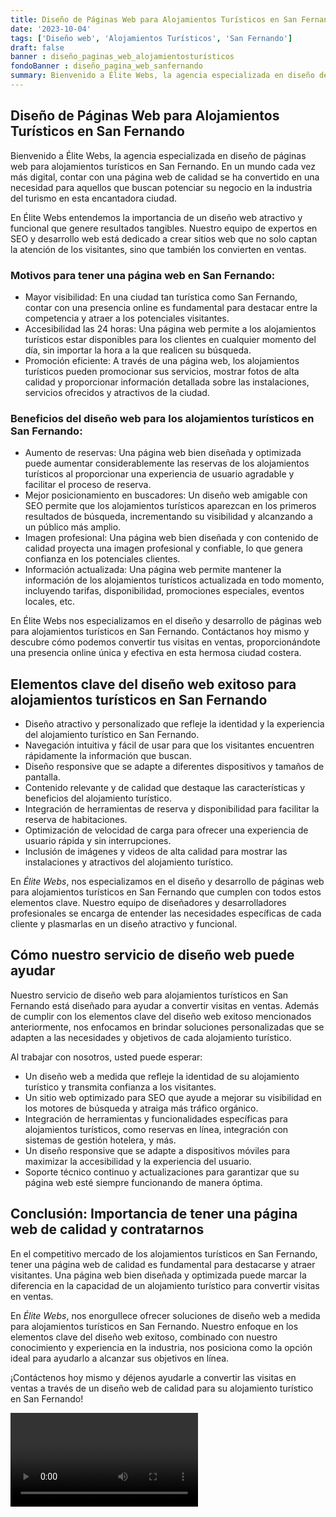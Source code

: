 ```yaml
---
title: Diseño de Páginas Web para Alojamientos Turísticos en San Fernando
date: '2023-10-04'
tags: ['Diseño web', 'Alojamientos Turísticos', 'San Fernando']
draft: false
banner : diseño_paginas_web_alojamientosturísticos
fondoBanner : diseño_pagina_web_sanfernando
summary: Bienvenido a Élite Webs, la agencia especializada en diseño de páginas web para alojamientos turísticos en San Fernando. En un mundo cada vez más digital, contar con una página web de calidad se ha convertido en una necesidad para aquellos que buscan potenciar su negocio en la industria del turismo en esta encantadora ciudad.
---
```


## Diseño de Páginas Web para Alojamientos Turísticos en San Fernando

Bienvenido a Élite Webs, la agencia especializada en diseño de páginas web para alojamientos turísticos en San Fernando. En un mundo cada vez más digital, contar con una página web de calidad se ha convertido en una necesidad para aquellos que buscan potenciar su negocio en la industria del turismo en esta encantadora ciudad.

En Élite Webs entendemos la importancia de un diseño web atractivo y funcional que genere resultados tangibles. Nuestro equipo de expertos en SEO y desarrollo web está dedicado a crear sitios web que no solo captan la atención de los visitantes, sino que también los convierten en ventas.

### Motivos para tener una página web en San Fernando:

- Mayor visibilidad: En una ciudad tan turística como San Fernando, contar con una presencia online es fundamental para destacar entre la competencia y atraer a los potenciales visitantes.
- Accesibilidad las 24 horas: Una página web permite a los alojamientos turísticos estar disponibles para los clientes en cualquier momento del día, sin importar la hora a la que realicen su búsqueda.
- Promoción eficiente: A través de una página web, los alojamientos turísticos pueden promocionar sus servicios, mostrar fotos de alta calidad y proporcionar información detallada sobre las instalaciones, servicios ofrecidos y atractivos de la ciudad.

### Beneficios del diseño web para los alojamientos turísticos en San Fernando:

- Aumento de reservas: Una página web bien diseñada y optimizada puede aumentar considerablemente las reservas de los alojamientos turísticos al proporcionar una experiencia de usuario agradable y facilitar el proceso de reserva.
- Mejor posicionamiento en buscadores: Un diseño web amigable con SEO permite que los alojamientos turísticos aparezcan en los primeros resultados de búsqueda, incrementando su visibilidad y alcanzando a un público más amplio.
- Imagen profesional: Una página web bien diseñada y con contenido de calidad proyecta una imagen profesional y confiable, lo que genera confianza en los potenciales clientes.
- Información actualizada: Una página web permite mantener la información de los alojamientos turísticos actualizada en todo momento, incluyendo tarifas, disponibilidad, promociones especiales, eventos locales, etc.

En Élite Webs nos especializamos en el diseño y desarrollo de páginas web para alojamientos turísticos en San Fernando. Contáctanos hoy mismo y descubre cómo podemos convertir tus visitas en ventas, proporcionándote una presencia online única y efectiva en esta hermosa ciudad costera.

<GifSeo />

<Cta />

## Elementos clave del diseño web exitoso para alojamientos turísticos en San Fernando

- Diseño atractivo y personalizado que refleje la identidad y la experiencia del alojamiento turístico en San Fernando.
- Navegación intuitiva y fácil de usar para que los visitantes encuentren rápidamente la información que buscan.
- Diseño responsive que se adapte a diferentes dispositivos y tamaños de pantalla.
- Contenido relevante y de calidad que destaque las características y beneficios del alojamiento turístico.
- Integración de herramientas de reserva y disponibilidad para facilitar la reserva de habitaciones.
- Optimización de velocidad de carga para ofrecer una experiencia de usuario rápida y sin interrupciones.
- Inclusión de imágenes y videos de alta calidad para mostrar las instalaciones y atractivos del alojamiento turístico.

En *Élite Webs*, nos especializamos en el diseño y desarrollo de páginas web para alojamientos turísticos en San Fernando que cumplen con todos estos elementos clave. Nuestro equipo de diseñadores y desarrolladores profesionales se encarga de entender las necesidades específicas de cada cliente y plasmarlas en un diseño atractivo y funcional.

## Cómo nuestro servicio de diseño web puede ayudar

Nuestro servicio de diseño web para alojamientos turísticos en San Fernando está diseñado para ayudar a convertir visitas en ventas. Además de cumplir con los elementos clave del diseño web exitoso mencionados anteriormente, nos enfocamos en brindar soluciones personalizadas que se adapten a las necesidades y objetivos de cada alojamiento turístico.

Al trabajar con nosotros, usted puede esperar: 

- Un diseño web a medida que refleje la identidad de su alojamiento turístico y transmita confianza a los visitantes.
- Un sitio web optimizado para SEO que ayude a mejorar su visibilidad en los motores de búsqueda y atraiga más tráfico orgánico.
- Integración de herramientas y funcionalidades específicas para alojamientos turísticos, como reservas en línea, integración con sistemas de gestión hotelera, y más.
- Un diseño responsive que se adapte a dispositivos móviles para maximizar la accesibilidad y la experiencia del usuario.
- Soporte técnico continuo y actualizaciones para garantizar que su página web esté siempre funcionando de manera óptima.

## Conclusión: Importancia de tener una página web de calidad y contratarnos

En el competitivo mercado de los alojamientos turísticos en San Fernando, tener una página web de calidad es fundamental para destacarse y atraer visitantes. Una página web bien diseñada y optimizada puede marcar la diferencia en la capacidad de un alojamiento turístico para convertir visitas en ventas.

En *Élite Webs*, nos enorgullece ofrecer soluciones de diseño web a medida para alojamientos turísticos en San Fernando. Nuestro enfoque en los elementos clave del diseño web exitoso, combinado con nuestro conocimiento y experiencia en la industria, nos posiciona como la opción ideal para ayudarlo a alcanzar sus objetivos en línea.

¡Contáctenos hoy mismo y déjenos ayudarle a convertir las visitas en ventas a través de un diseño web de calidad para su alojamiento turístico en San Fernando!

<Video />

<CtaBot job='Alojamientos Turísticos' city='San Fernando'/>

<Gmaps query='San Fernando+españa+maps' />